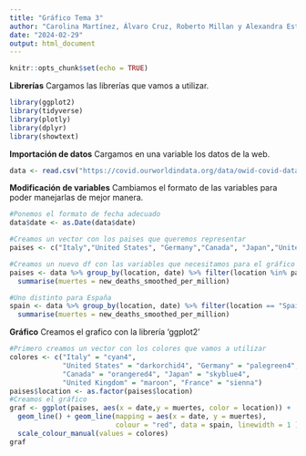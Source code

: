 ```yaml
---
title: "Gráfico Tema 3"
author: "Carolina Martínez, Álvaro Cruz, Roberto Millan y Alexandra Estela Garcia"
date: "2024-02-29"
output: html_document
---
```


```r
knitr::opts_chunk$set(echo = TRUE)
```

**Librerías**
Cargamos las librerías que vamos a utilizar.

```r
library(ggplot2)
library(tidyverse)
library(plotly)
library(dplyr)
library(showtext)
```

**Importación de datos**
Cargamos en una variable los datos de la web.
```r
data <- read.csv("https://covid.ourworldindata.org/data/owid-covid-data.csv")
```

**Modificación de variables**
Cambiamos el formato de las variables para poder manejarlas de mejor manera.

```r
#Ponemos el formato de fecha adecuado
data$date <- as.Date(data$date)

#Creamos un vector con los paises que queremos representar
paises <- c("Italy","United States", "Germany","Canada", "Japan","United Kingdom", "France")

#Creamos un nuevo df con las variables que necesitamos para el gráfico
paises <- data %>% group_by(location, date) %>% filter(location %in% paises) %>%
  summarise(muertes = new_deaths_smoothed_per_million)

#Uno distinto para España
spain <- data %>% group_by(location, date) %>% filter(location == "Spain") %>%
  summarise(muertes = new_deaths_smoothed_per_million)
```


**Gráfico**
Creamos el grafico con la librería 'ggplot2'

```r
#Primero creamos un vector con los colores que vamos a utilizar
colores <- c("Italy" = "cyan4",
             "United States" = "darkorchid4", "Germany" = "palegreen4",
             "Canada" = "orangered4", "Japan" = "skyblue4", 
             "United Kingdom" = "maroon", "France" = "sienna")
paises$location <- as.factor(paises$location)
#Creamos el gráfico
graf <- ggplot(paises, aes(x = date,y = muertes, color = location)) +
  geom_line() + geom_line(mapping = aes(x = date, y = muertes),
                          colour = "red", data = spain, linewidth = 1 ) + 
  scale_colour_manual(values = colores) 
graf

```




